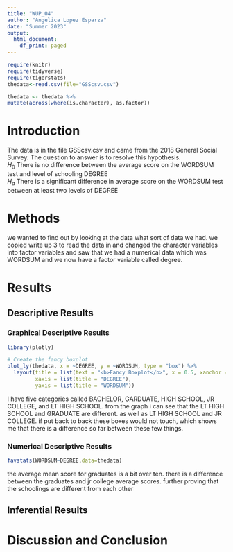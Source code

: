 ```yaml
---
title: "WUP_04"
author: "Angelica Lopez Esparza"
date: "Summer 2023"
output:
  html_document:
    df_print: paged
---
```


```r
require(knitr)
require(tidyverse)
require(tigerstats)
thedata<-read.csv(file="GSScsv.csv")
```
```r
thedata <- thedata %>%
mutate(across(where(is.character), as.factor))
``` 


# Introduction

<!--In this section you explain what you are trying to show.  Where did the data come from?  What is the research or other question you are trying to answer?!-->

The data is in the file GSScsv.csv and came from the 2018 General Social Survey.  The question to answer is to resolve this hypothesis.  
$H_0$ There is no difference between the average score on the WORDSUM test and level of schooling DEGREE  
$H_a$ There is a significant difference in average score on the WORDSUM test between at least two levels of DEGREE    

# Methods  
  
<!--Mention that you intend to use chatGPT to the greatest extent possible. Give credit to chatGPT when you use it to create code in your report. Decide on your methods:  use "variable analysis" or other appropriate descriptors.  Make sure to choose at least one graphical method and at least one numerical method.!-->


we wanted to find out by looking at the data what sort of data we had. we copied write up 3 to read the data in and changed the character variables into factor variables and saw that we had a numerical data which was WORDSUM and we now have a factor variable called degree.     
  

# Results

<!--Divide this section into two sub-sections:  One for your descriptive  results and one for your inferential results.!-->
  
## Descriptive Results  

### Graphical Descriptive Results

<!--Graphical results here.  Make sure to show your code.  Provide appropriate labels for axes, giving units if possible, and provide a good title for the graph, too.  Use the graphical results to describe the patterns if any that exist in the data as focused toward the research question!-->  

```r
library(plotly)

# Create the fancy boxplot
plot_ly(thedata, x = ~DEGREE, y = ~WORDSUM, type = "box") %>%
  layout(title = list(text = "<b>Fancy Boxplot</b>", x = 0.5, xanchor = "center", font = list(size = 14)),
         xaxis = list(title = "DEGREE"),
         yaxis = list(title = "WORDSUM"))

```  

I have five categories called BACHELOR, GARDUATE, HIGH SCHOOL, JR COLLEGE, and LT HIGH SCHOOL. from the graph i can see that the LT HIGH SCHOOL and GRADUATE are different. as well as LT HIGH SCHOOL and JR COLLEGE. if put back to back these boxes would not touch, which shows me that there is a difference so far between these few things.   


### Numerical Descriptive Results

<!--Numerical results go here. Use the numerical results to describe the patterns if any that exist in the data as focused toward the research question!-->
```r
favstats(WORDSUM~DEGREE,data=thedata)
```

the average mean score for graduates is a bit over ten. there is a difference between the graduates and jr college average scores. further proving that the schoolings are different from each other

## Inferential Results

<!--State hypothesis clearly.  Make sure your discussion of the inferential test covers all the aspects that the test output produces, such as test statistic, p-value etc.  Make a decision about the null hypothesis, explain the assumptions on which the selected test/procedure was based, and why the chosen procedure satisfys the assumptions and is appropriate to answer the research question!-->


# Discussion and Conclusion

<!--Discussion and conclusion here.  If you found a relationship be sure to consider whether the relationship occurs because one of the variavbles causes the other, or whether they perhasps are related for some other reason.  Watch the chapter 6 videos from the GeorgeTown videos collection.!-->
